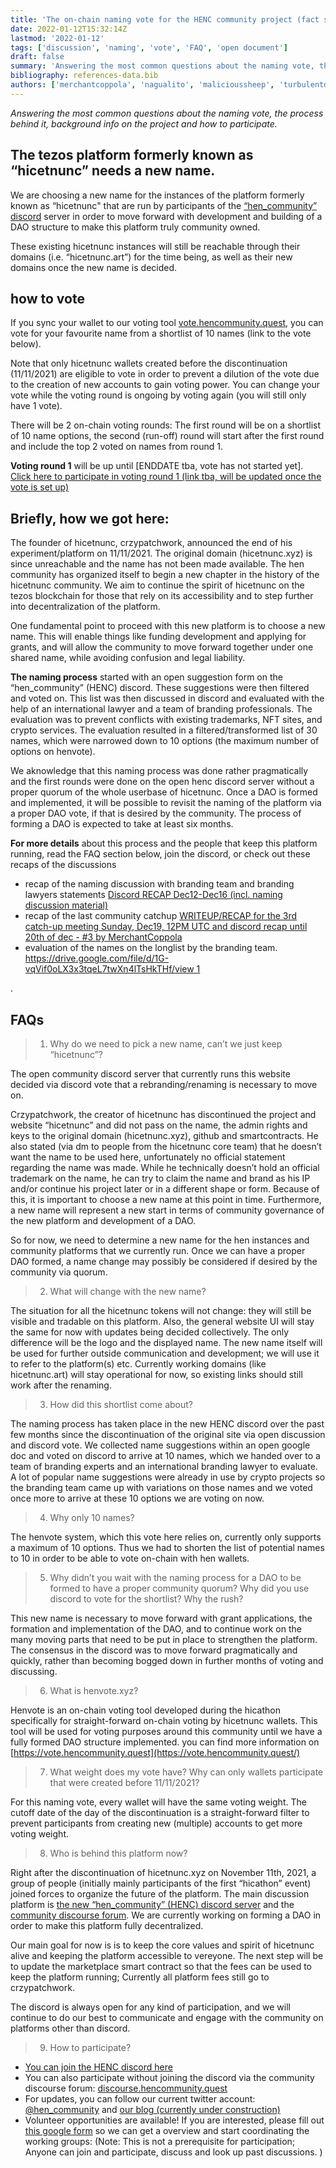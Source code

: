 ```yaml
---
title: 'The on-chain naming vote for the HENC community project (fact sheet)'
date: 2022-01-12T15:32:14Z
lastmod: '2022-01-12'
tags: ['discussion', 'naming', 'vote', 'FAQ', 'open document']
draft: false
summary: 'Answering the most common questions about the naming vote, the process behind it, background info on the project and how to participate.'
bibliography: references-data.bib
authors: ['merchantcoppola', 'nagualito', 'malicioussheep', 'turbulentdeterminism']
---
```


_Answering the most common questions about the naming vote, the process behind it, background info on the project and how to participate._

<TOCInline toc={props.toc} asDisclosure toHeading={3} />

## The tezos platform formerly known as “hicetnunc” needs a new name.

We are choosing a new name for the instances of the platform formerly known as “hicetnunc" that are run by participants of the [“hen_community” discord](https://discord.gg/mzmesqw4) server in order to move forward with development and building of a DAO structure to make this platform truly community owned.

These existing hicetnunc instances will still be reachable through their domains (i.e. “hicetnunc.art”) for the time being, as well as their new domains once the new name is decided.

## how to vote

If you sync your wallet to our voting tool [vote.hencommunity.quest](https://vote.hencommunity.quest/), you can vote for your favourite name from a shortlist of 10 names (link to the vote below).

Note that only hicetnunc wallets created before the discontinuation (11/11/2021) are eligible to vote in order to prevent a dilution of the vote due to the creation of new accounts to gain voting power. You can change your vote while the voting round is ongoing by voting again (you will still only have 1 vote).

There will be 2 on-chain voting rounds: The first round will be on a shortlist of 10 name options, the second (run-off) round will start after the first round and include the top 2 voted on names from round 1.

**Voting round 1** will be up until [ENDDATE tba, vote has not started yet].  
[Click here to participate in voting round 1 (link tba, will be updated once the vote is set up)](https://vote.hencommunity.quest/proposals)

## Briefly, how we got here:

The founder of hicetnunc, crzypatchwork, announced the end of his experiment/platform on 11/11/2021. The original domain (hicetnunc.xyz) is since unreachable and the name has not been made available. The hen community has organized itself to begin a new chapter in the history of the hicetnunc community. We aim to continue the spirit of hicetnunc on the tezos blockchain for those that rely on its accessibility and to step further into decentralization of the platform.

One fundamental point to proceed with this new platform is to choose a new name. This will enable things like funding development and applying for grants, and will allow the community to move forward together under one shared name, while avoiding confusion and legal liability.

**The naming process** started with an open suggestion form on the “hen_community” (HENC) discord. These suggestions were then filtered and voted on. This list was then discussed in discord and evaluated with the help of an international lawyer and a team of branding professionals. The evaluation was to prevent conflicts with existing trademarks, NFT sites, and crypto services. The evaluation resulted in a filtered/transformed list of 30 names, which were narrowed down to 10 options (the maximum number of options on henvote).

We aknowledge that this naming process was done rather pragmatically and the first rounds were done on the open henc discord server without a proper quorum of the whole userbase of hicetnunc. Once a DAO is formed and implemented, it will be possible to revisit the naming of the platform via a proper DAO vote, if that is desired by the community. The process of forming a DAO is expected to take at least six months.

**For more details** about this process and the people that keep this platform running, read the FAQ section below, join the discord, or check out these recaps of the discussions

- recap of the naming discussion with branding team and branding lawyers statements [Discord RECAP Dec12-Dec16 (incl. naming discussion material)](https://community.hicetnunc.xyz/t/discord-recap-dec12-dec16-incl-naming-discussion-material/439)
- recap of the last community catchup [WRITEUP/RECAP for the 3rd catch-up meeting Sunday, Dec19, 12PM UTC and discord recap until 20th of dec - #3 by MerchantCoppola](https://community.hicetnunc.xyz/t/writeup-recap-for-the-3rd-catch-up-meeting-sunday-dec19-12pm-utc-and-discord-recap-until-20th-of-dec/448/3)
- evaluation of the names on the longlist by the branding team. [https://drive.google.com/file/d/1G-vqVif0oLX3x3tqeL7twXn4lTsHkTHf/view 1](https://drive.google.com/file/d/1G-vqVif0oLX3x3tqeL7twXn4lTsHkTHf/view)

.

## FAQs

> 1.  Why do we need to pick a new name, can’t we just keep “hicetnunc”?

The open community discord server that currently runs this website decided via discord vote that a rebranding/renaming is necessary to move on.

Crzypatchwork, the creator of hicetnunc has discontinued the project and website “hicetnunc” and did not pass on the name, the admin rights and keys to the original domain (hicetnunc.xyz), github and smartcontracts. He also stated (via dm to people from the hicetnunc core team) that he doesn’t want the name to be used here, unfortunately no official statement regarding the name was made. While he technically doesn’t hold an official trademark on the name, he can try to claim the name and brand as his IP and/or continue his project later or in a different shape or form. Because of this, it is important to choose a new name at this point in time. Furthermore, a new name will represent a new start in terms of community governance of the new platform and development of a DAO.

So for now, we need to determine a new name for the hen instances and community platforms that we currently run. Once we can have a proper DAO formed, a name change may possibly be considered if desired by the community via quorum.

> 2.  What will change with the new name?

The situation for all the hicetnunc tokens will not change: they will still be visible and tradable on this platform. Also, the general website UI will stay the same for now with updates being decided collectively. The only difference will be the logo and the displayed name. The new name itself will be used for further outside communication and development; we will use it to refer to the platform(s) etc. Currently working domains (like hicetnunc.art) will stay operational for now, so existing links should still work after the renaming.

> 3.  How did this shortlist come about?

The naming process has taken place in the new HENC discord over the past few months since the discontinuation of the original site via open discussion and discord vote. We collected name suggestions within an open google doc and voted on discord to arrive at 10 names, which we handed over to a team of branding experts and an international branding lawyer to evaluate. A lot of popular name suggestions were already in use by crypto projects so the branding team came up with variations on those names and we voted once more to arrive at these 10 options we are voting on now.

> 4.  Why only 10 names?

The henvote system, which this vote here relies on, currently only supports a maximum of 10 options. Thus we had to shorten the list of potential names to 10 in order to be able to vote on-chain with hen wallets.

> 5.  Why didn’t you wait with the naming process for a DAO to be formed to have a proper community quorum? Why did you use discord to vote for the shortlist? Why the rush?

This new name is necessary to move forward with grant applications, the formation and implementation of the DAO, and to continue work on the many moving parts that need to be put in place to strengthen the platform. The consensus in the discord was to move forward pragmatically and quickly, rather than becoming bogged down in further months of voting and discussing.

> 6.  What is henvote.xyz?

Henvote is an on-chain voting tool developed during the hicathon specifically for straight-forward on-chain voting by hicetnunc wallets. This tool will be used for voting purposes around this community until we have a fully formed DAO structure implemented. you can find more information on [https://vote.hencommunity.quest](https://vote.hencommunity.quest/)

> 7.  What weight does my vote have? Why can only wallets participate that were created before 11/11/2021?

For this naming vote, every wallet will have the same voting weight. The cutoff date of the day of the discontinuation is a straight-forward filter to prevent participants from creating new (multiple) accounts to get more voting weight.

> 8.  Who is behind this platform now?

Right after the discontinuation of hicetnunc.xyz on November 11th, 2021, a group of people (initially mainly participants of the first “hicathon” event) joined forces to organize the future of the platform. The main discussion platform is [the new “hen_community” (HENC) discord server](https://discord.gg/cXGymBsE) and the [community discourse forum](https://discourse.hencommunity.quest/). We are currently working on forming a DAO in order to make this platform fully decentralized.

Our main goal for now is is to keep the core values and spirit of hicetnunc alive and keeping the platform accessible to vereyone. The next step will be to update the marketplace smart contract so that the fees can be used to keep the platform running; Currently all platform fees still go to crzypatchwork.

The discord is always open for any kind of participation, and we will continue to do our best to communicate and engage with the community on platforms other than discord.

> 9.  How to participate?

- [You can join the HENC discord here](https://discord.gg/mzmesqw4)
- You can also participate without joining the discord via the community discourse forum: [discourse.hencommunity.quest](https://discourse.hencommunity.quest/)
- For updates, you can follow our current twitter account: [@hen_community](https://twitter.com/hen_community) and [our blog (currently under construction)](https://hencommunity.quest/)
- Volunteer opportunities are available! If you are interested, please fill out [this google form](https://forms.gle/75QHgUC5EZTReceK7) so we can get a overview and start coordinating the working groups: (Note: This is not a prerequisite for participation; Anyone can join and participate, discuss and look up past discussions. )


